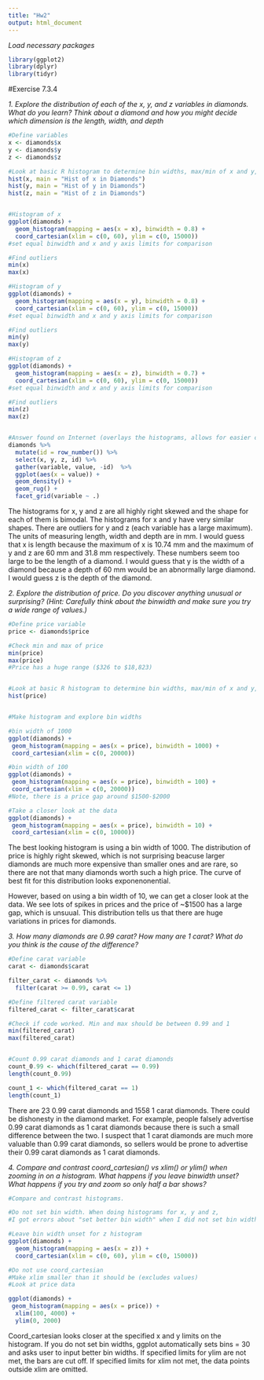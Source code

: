 ```yaml
---
title: "Hw2"
output: html_document
---
```


*Load necessary packages*
```r

library(ggplot2)
library(dplyr)
library(tidyr)


```

#Exercise 7.3.4

*1. Explore the distribution of each of the x, y, and z variables in diamonds. What do you learn? Think about a diamond and how you might decide which dimension is the length, width, and depth*

```r

#Define variables
x <- diamonds$x
y <- diamonds$y
z <- diamonds$z

#Look at basic R histogram to determine bin widths, max/min of x and y, etc.
hist(x, main = "Hist of x in Diamonds")
hist(y, main = "Hist of y in Diamonds")
hist(z, main = "Hist of z in Diamonds")


#Histogram of x
ggplot(diamonds) + 
  geom_histogram(mapping = aes(x = x), binwidth = 0.8) +
  coord_cartesian(xlim = c(0, 60), ylim = c(0, 15000))
#set equal binwidth and x and y axis limits for comparison

#Find outliers
min(x)
max(x)

#Histogram of y
ggplot(diamonds) + 
  geom_histogram(mapping = aes(x = y), binwidth = 0.8) +
  coord_cartesian(xlim = c(0, 60), ylim = c(0, 15000))
#set equal binwidth and x and y axis limits for comparison

#Find outliers
min(y)
max(y)

#Histogram of z
ggplot(diamonds) + 
  geom_histogram(mapping = aes(x = z), binwidth = 0.7) +
  coord_cartesian(xlim = c(0, 60), ylim = c(0, 15000))
#set equal binwidth and x and y axis limits for comparison

#Find outliers
min(z)
max(z)


#Answer found on Internet (overlays the histograms, allows for easier comparison)
diamonds %>%
  mutate(id = row_number()) %>%
  select(x, y, z, id) %>%
  gather(variable, value, -id)  %>%
  ggplot(aes(x = value)) +
  geom_density() +
  geom_rug() +
  facet_grid(variable ~ .)

```
The histograms for x, y and z are all highly right skewed and the shape for each of them is bimodal. The histograms for x and y have very similar shapes. There are outliers for y and z (each variable has a large maximum). The units of measuring length, width and depth are in mm. I would guess that x is length because the maximum of x is 10.74 mm and the maximum of y and z are 60 mm and 31.8 mm respectively. These numbers seem too large to be the length of a diamond. I would guess that y is the width of a diamond because a depth of 60 mm would be an abnormally large diamond. I would guess z is the depth of the diamond.



  *2. Explore the distribution of price. Do you discover anything unusual or surprising? (Hint: Carefully think about the binwidth and make sure you try a wide range of values.)*
```r

#Define price variable
price <- diamonds$price

#Check min and max of price
min(price)
max(price)
#Price has a huge range ($326 to $18,823)


#Look at basic R histogram to determine bin widths, max/min of x and y, etc.
hist(price)


#Make histogram and explore bin widths

#bin width of 1000
ggplot(diamonds) + 
 geom_histogram(mapping = aes(x = price), binwidth = 1000) +
 coord_cartesian(xlim = c(0, 20000))

#bin width of 100
ggplot(diamonds) + 
 geom_histogram(mapping = aes(x = price), binwidth = 100) +
 coord_cartesian(xlim = c(0, 20000))
#Note, there is a price gap around $1500-$2000

#Take a closer look at the data
ggplot(diamonds) + 
 geom_histogram(mapping = aes(x = price), binwidth = 10) +
 coord_cartesian(xlim = c(0, 10000))


```
The best looking histogram is using a bin width of 1000. The distribution of price is highly right skewed, which is not surprising beacuse larger diamonds are much more expensive than smaller ones and are rare, so there are not that many diamonds worth such a high price. The curve of best fit for this distribution looks exponenonential.


  However, based on using a bin width of 10, we can get a closer look at the data. We see lots of spikes in prices and the price of ~$1500 has a large gap, which is unsuual. This distribution tells us that there are huge variations in prices for diamonds.
  
  
  
  
  *3. How many diamonds are 0.99 carat? How many are 1 carat? What do you think is the cause of the difference?*
  
```r

#Define carat variable
carat <- diamonds$carat

filter_carat <- diamonds %>%
  filter(carat >= 0.99, carat <= 1)

#Define filtered carat variable
filtered_carat <- filter_carat$carat

#Check if code worked. Min and max should be between 0.99 and 1
min(filtered_carat)
max(filtered_carat)


#Count 0.99 carat diamonds and 1 carat diamonds
count_0.99 <- which(filtered_carat == 0.99)
length(count_0.99)

count_1 <- which(filtered_carat == 1)
length(count_1)

```
There are 23 0.99 carat diamonds and 1558 1 carat diamonds. There could be dishonesty in the diamond market. For example, people falsely advertise 0.99 carat diamonds as 1 carat diamonds because there is such a small difference between the two. I suspect that 1 carat diamonds are much more valuable than 0.99 carat diamonds, so sellers would be prone to advertise their 0.99 carat diamonds as 1 carat diamonds.


  *4. Compare and contrast coord_cartesian() vs xlim() or ylim() when zooming in on a histogram. What happens if you leave binwidth unset? What happens if you try and zoom so only half a bar shows?*
  

  
```r

#Compare and contrast histograms.

#Do not set bin width. When doing histograms for x, y and z,
#I got errors about "set better bin width" when I did not set bin widths

#Leave bin width unset for z histogram
ggplot(diamonds) + 
  geom_histogram(mapping = aes(x = z)) +
  coord_cartesian(xlim = c(0, 60), ylim = c(0, 15000))

#Do not use coord_cartesian
#Make xlim smaller than it should be (excludes values)
#Look at price data

ggplot(diamonds) + 
 geom_histogram(mapping = aes(x = price)) +
  xlim(100, 4000) +
  ylim(0, 2000)

```
Coord_cartesian looks closer at the specified x and y limits on the histogram. If you do not set bin widths, ggplot automatically sets bins = 30 and asks user to input better bin widths. If specified limits for ylim are not met, the bars are cut off. If specified limits for xlim not met, the data points outside xlim are omitted.
